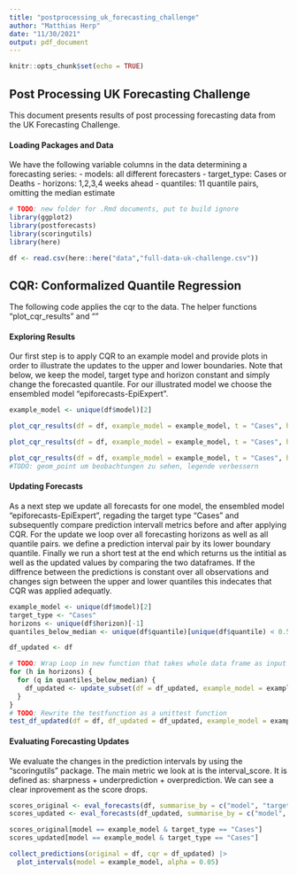 ```yaml
---
title: "postprocessing_uk_forecasting_challenge"
author: "Matthias Herp"
date: "11/30/2021"
output: pdf_document
---
```


```r
knitr::opts_chunk$set(echo = TRUE)
```

## Post Processing UK Forecasting Challenge

This document presents results of post processing forecasting data from the UK Forecasting Challenge. 

#### Loading Packages and Data

We have the following variable columns in the data determining a forecasting series:
- models: all different forecasters
- target_type: Cases or Deaths
- horizons: 1,2,3,4 weeks ahead
- quantiles: 11 quantile pairs, omitting the median estimate

```r
# TODO: new folder for .Rmd documents, put to build ignore
library(ggplot2)
library(postforecasts)
library(scoringutils)
library(here)

df <- read.csv(here::here("data","full-data-uk-challenge.csv"))
```

## CQR: Conformalized Quantile Regression

The following code applies the cqr to the data. The helper functions "plot_cqr_results" and ""

#### Exploring Results

Our first step is to apply CQR to an example model and provide plots in order to illustrate the updates to the upper and lower boundaries. Note that below, we keep the model, target type and horizon constant and simply change the forecasted quantile. For our illustrated model we choose the ensembled model "epiforecasts-EpiExpert".

```r
example_model <- unique(df$model)[2]

plot_cqr_results(df = df, example_model = example_model, t = "Cases", h = 1, q = 0.025)

plot_cqr_results(df = df, example_model = example_model, t = "Cases", h = 1, q = 0.2)

plot_cqr_results(df = df, example_model = example_model, t = "Cases", h = 1, q = 0.4)
#TODO: geom_point um beobachtungen zu sehen, legende verbessern
```

#### Updating Forecasts

As a next step we update all forecasts for one model, the ensembled model "epiforecasts-EpiExpert", regading the target type "Cases" and subsequently compare prediction intervall metrics before and after applying CQR. For the update we loop over all forecasting horizons as well as all quantile pairs. we define a prediction interval pair by its lower boundary quantile. Finally we run a short test at the end which returns us the intitial as well as the updated values by comparing the two dataframes. If the diffrence between the predictions is constant over all observations and changes sign between the upper and lower quantiles this indecates that CQR was applied adequatly.

```r
example_model <- unique(df$model)[2]
target_type <- "Cases"
horizons <- unique(df$horizon)[-1]
quantiles_below_median <- unique(df$quantile)[unique(df$quantile) < 0.5][-1]

df_updated <- df

# TODO: Wrap Loop in new function that takes whole data frame as input and returns equally shaped data frame
for (h in horizons) {
  for (q in quantiles_below_median) {
    df_updated <- update_subset(df = df_updated, example_model = example_model, t = target_type, h = h, q = q)
  }
}
# TODO: Rewrite the testfunction as a unittest function
test_df_updated(df = df, df_updated = df_updated, example_model = example_model, t = "Cases", h = 1, q = 0.025)
```

#### Evaluating Forecasting Updates

We evaluate the changes in the prediction intervals by using the "scoringutils" package. The main metric we look at is the interval_score. It is defined as: sharpness + underprediction + overprediction. We can see a clear inprovement as the score drops.

```r
scores_original <- eval_forecasts(df, summarise_by = c("model", "target_type"))
scores_updated <- eval_forecasts(df_updated, summarise_by = c("model", "target_type"))

scores_original[model == example_model & target_type == "Cases"]
scores_updated[model == example_model & target_type == "Cases"]
```

```r
collect_predictions(original = df, cqr = df_updated) |> 
  plot_intervals(model = example_model, alpha = 0.05)
```

